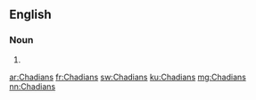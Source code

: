 ==English==

===Noun===
{{head|en}}

# {{plural of|Chadian}}

[[ar:Chadians]]
[[fr:Chadians]]
[[sw:Chadians]]
[[ku:Chadians]]
[[mg:Chadians]]
[[nn:Chadians]]